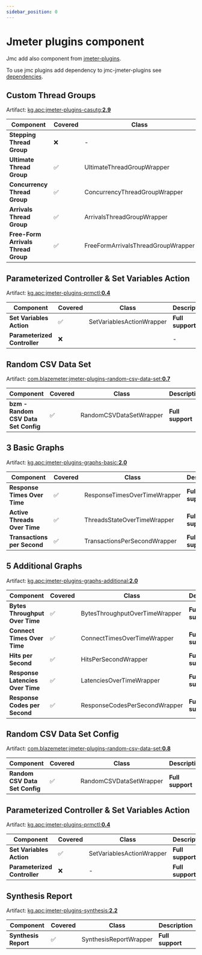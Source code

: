 ```yaml
---
sidebar_position: 0
---
```


# Jmeter plugins component

Jmc add also component from [jmeter-plugins](https://jmeter-plugins.org).

To use jmc plugins add dependency to jmc-jmeter-plugins see [dependencies](/docs/users/intro#dependencies).

## Custom Thread Groups

Artifact: [kg.apc:jmeter-plugins-casutg:**2.9**](https://jmeter-plugins.org/?search=jpgc-casutg)

| Component                           | Covered | Class                              | Description      |
| ----------------------------------- | ------- | ---------------------------------- | ---------------- |
| **Stepping Thread Group**           | ❌      | -                                  | **Deprecated**   |
| **Ultimate Thread Group**           | ✅      | UltimateThreadGroupWrapper         | **Full support** |
| **Concurrency Thread Group**        | ✅      | ConcurrencyThreadGroupWrapper      | **Full support** |
| **Arrivals Thread Group**           | ✅      | ArrivalsThreadGroupWrapper         | **Full support** |
| **Free-Form Arrivals Thread Group** | ✅      | FreeFormArrivalsThreadGroupWrapper | **Full support** |

## Parameterized Controller & Set Variables Action

Artifact: [kg.apc:jmeter-plugins-prmctl:**0.4**](https://jmeter-plugins.org/?search=jpgc-prmctl)

| Component                    | Covered | Class                     | Description      |
| ---------------------------- | ------- | ------------------------- | ---------------- |
| **Set Variables Action**     | ✅      | SetVariablesActionWrapper | **Full support** |
| **Parameterized Controller** | ❌      |                           | -                |

## Random CSV Data Set

Artifact: [com.blazemeter:jmeter-plugins-random-csv-data-set:**0.7**](https://github.com/Blazemeter/jmeter-bzm-plugins/blob/master/random-csv-data-set/RandomCSVDataSetConfig.md)

| Component                            | Covered | Class                   | Description      |
| ------------------------------------ | ------- | ----------------------- | ---------------- |
| **bzm - Random CSV Data Set Config** | ✅      | RandomCSVDataSetWrapper | **Full support** |

## 3 Basic Graphs

Artifact: [kg.apc:jmeter-plugins-graphs-basic:**2.0**](https://jmeter-plugins.org/?search=jpgc-graphs-basic)

| Component                    | Covered | Class                        | Description      |
| ---------------------------- | ------- | ---------------------------- | ---------------- |
| **Response Times Over Time** | ✅      | ResponseTimesOverTimeWrapper | **Full support** |
| **Active Threads Over Time** | ✅      | ThreadsStateOverTimeWrapper  | **Full support** |
| **Transactions per Second**  | ✅      | TransactionsPerSecondWrapper | **Full support** |

## 5 Additional Graphs

Artifact: [kg.apc:jmeter-plugins-graphs-additional:**2.0**](https://jmeter-plugins.org/?search=jpgc-graphs-additional)

| Component                        | Covered | Class                          | Description      |
| -------------------------------- | ------- | ------------------------------ | ---------------- |
| **Bytes Throughput Over Time**   | ✅      | BytesThroughputOverTimeWrapper | **Full support** |
| **Connect Times Over Time**      | ✅      | ConnectTimesOverTimeWrapper    | **Full support** |
| **Hits per Second**              | ✅      | HitsPerSecondWrapper           | **Full support** |
| **Response Latencies Over Time** | ✅      | LatenciesOverTimeWrapper       | **Full support** |
| **Response Codes per Second**    | ✅      | ResponseCodesPerSecondWrapper  | **Full support** |

## Random CSV Data Set Config

Artifact: [com.blazemeter:jmeter-plugins-random-csv-data-set:**0.8**](https://jmeter-plugins.org/?search=bzm-random-csv)

| Component                      | Covered | Class                   | Description      |
| ------------------------------ | ------- | ----------------------- | ---------------- |
| **Random CSV Data Set Config** | ✅      | RandomCSVDataSetWrapper | **Full support** |

## Parameterized Controller & Set Variables Action

Artifact: [kg.apc:jmeter-plugins-prmctl:**0.4**](https://jmeter-plugins.org/?search=jpgc-prmctl)

| Component                    | Covered | Class                     | Description      |
| ---------------------------- | ------- | ------------------------- | ---------------- |
| **Set Variables Action**     | ✅      | SetVariablesActionWrapper | **Full support** |
| **Parameterized Controller** | ❌      | -                         | **Full support** |

## Synthesis Report

Artifact: [kg.apc:jmeter-plugins-synthesis:**2.2**](https://jmeter-plugins.org/?search=jpgc-synthesis)

| Component            | Covered | Class                  | Description      |
| -------------------- | ------- | ---------------------- | ---------------- |
| **Synthesis Report** | ✅      | SynthesisReportWrapper | **Full support** |
